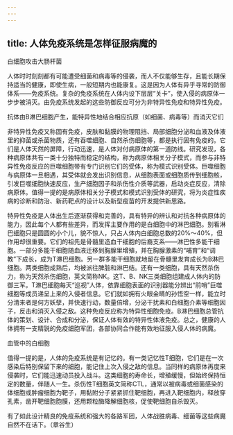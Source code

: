 ```yaml
---
---
---
```

title: 人体免疫系统是怎样征服病魔的
---




白细胞攻击大肠杆菌



人体时时刻刻都有可能遭受细菌和病毒等的侵袭，而人不仅能够生存，且能长期保持适当的健康，即使生病，一般短期内也能康复。这是因为人体有异乎寻常的防御体系——免疫系统。复杂的免疫系统在人体内设下层层“关卡”，使入侵的病原体一步步被消灭。由免疫系统发起的这些防御反应可分为非特异性免疫和特异性免疫。

抗体由B淋巴细胞产生，能特异性地结合相应抗原（如细菌、病毒等）而消灭它们



非特异性免疫又称固有免疫，皮肤和黏膜的物理阻挡、局部细胞分泌和血液及体液里的抑菌或杀菌物质，还有吞噬细胞、自然杀伤细胞等，都是执行固有免疫的。它们是人体天然的屏障，行动迅速，是人体对付病原体的第一道防线。研究发现，各种病原体共有一类十分独特而稳定的结构，称为病原体相关分子模式，而参与非特异性免疫反应的巨噬细胞带有专门识别它们的受体，称为模式识别受体。巨噬细胞与病原体一旦相遇，其受体就会发出识别信息，从细胞表面或细胞质传到细胞核，引发巨噬细胞快速反应，生产细胞因子和杀伤性介质等武器，启动炎症反应，清除病原体。值得一提的是病原体相关分子模式和模式识别受体的研究，将为炎症性疾病的诊断和防治、新药靶点的设计以及新型疫苗的开发提供新思路。

特异性免疫是人体出生后逐渐获得和完善的，具有特异的辨认和对抗各种病原体的能力，因此每个人都有些差异，而发挥主要作用的是白细胞中的淋巴细胞。别看淋巴细胞只是圆圆的小个儿，貌不惊人，只占人体内白细胞总数的20%～40%，但作用却很重要。它们的祖先是骨髓里造血干细胞的后裔支系——淋巴性多能干细胞。一部分多能干细胞随血液迁移到胸腺里增殖，并在胸腺激素的“哺育”和“调教”下成长，成为T淋巴细胞。另一群多能干细胞就地留在骨髓里发育成长为B淋巴细胞。两类细胞成熟后，均被派往脾脏和淋巴结。还有一类细胞，具有天然杀伤力，称为天然杀伤细胞，英文简称NK。这T、B、NK三类细胞组建成人体内的防御三军。T淋巴细胞每天“巡视”人体，依靠细胞表面的识别器能分辨出“前哨”巨噬细胞等成员递呈上来的入侵者信息。它们就如拥有火眼金睛的孙悟空一样，能立时分清来者是何方妖孽，并快速行动，数量倍增，分泌干扰素和白细胞介素等细胞因子，反击和消灭入侵之敌。这种免疫反应称为特异性细胞免疫。B淋巴细胞总管抗体的策划、设计、合成和分泌，保证人体有效的特异性体液免疫。总之，健康的人体拥有一支精锐的免疫细胞军团，各部协同合作能有效地征服入侵人体的病魔。

血管中的白细胞



值得一提的是，人体的免疫系统是有记忆的。有一类记忆性T细胞，它们是在一次感染后特别保留下来的细胞，能记住上次入侵之敌的信息。当同样的病原体再度来侵袭时，它们能迅速动员投入战斗。这类细胞的寿命长，增殖缓慢，但始终保持恒定的数量，伴随人一生。杀伤性T细胞英文简称CTL，通常以被病毒或细菌感染的体细胞或肿瘤细胞为靶子，用黏附分子紧紧抓住靶细胞，再进入靶细胞内，释放穿孔素，凿开靶细胞胞膜，还用颗粒酶降解细胞核，促使靶细胞自杀毁灭。

有了如此设计精良的免疫系统和强大的各路军团，人体战胜病毒、细菌等这些病魔自然不在话下。（章谷生）